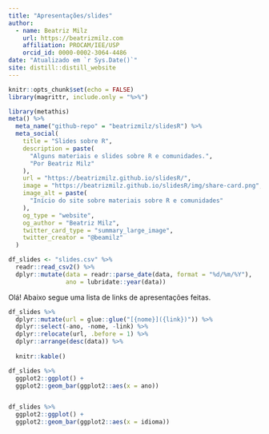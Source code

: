 ```yaml
---
title: "Apresentações/slides"
author:
  - name: Beatriz Milz
    url: https://beatrizmilz.com
    affiliation: PROCAM/IEE/USP
    orcid_id: 0000-0002-3064-4486
date: "Atualizado em `r Sys.Date()`"
site: distill::distill_website
---
```


```r
knitr::opts_chunk$set(echo = FALSE)
library(magrittr, include.only = "%>%")
```

```r
library(metathis)
meta() %>%
  meta_name("github-repo" = "beatrizmilz/slidesR") %>% 
  meta_social(
    title = "Slides sobre R",
    description = paste(
      "Alguns materiais e slides sobre R e comunidades.",
      "Por Beatriz Milz"
    ),
    url = "https://beatrizmilz.github.io/slidesR/",
    image = "https://beatrizmilz.github.io/slidesR/img/share-card.png",
    image_alt = paste(
      "Início do site sobre materiais sobre R e comunidades"
    ),
    og_type = "website",
    og_author = "Beatriz Milz",
    twitter_card_type = "summary_large_image",
    twitter_creator = "@beamilz"
  )
```


```r
df_slides <- "slides.csv" %>% 
  readr::read_csv2() %>% 
  dplyr::mutate(data = readr::parse_date(data, format = "%d/%m/%Y"),
                ano = lubridate::year(data))
```

Olá! Abaixo segue uma lista de links de apresentações feitas.

```r
df_slides %>% 
  dplyr::mutate(url = glue::glue("[{nome}]({link})")) %>% 
  dplyr::select(-ano, -nome, -link) %>% 
  dplyr::relocate(url, .before = 1) %>% 
  dplyr::arrange(desc(data)) %>% 
  
  knitr::kable()
```

<!-- 2020 - rladies Curitiba intro ao R, rladies GYN git e GitHub, -->
<!-- buscar no github do do meetup das rladies sp -->
<!-- https://github.com/beatrizmilz?after=Y3Vyc29yOnYyOpK5MjAxOS0wOS0xNFQxOToyNDo1Ny0wMzowMM4MbZqr&tab=repositories -->


```r
df_slides %>%
  ggplot2::ggplot() +
  ggplot2::geom_bar(ggplot2::aes(x = ano))


df_slides %>%
  ggplot2::ggplot() +
  ggplot2::geom_bar(ggplot2::aes(x = idioma))
```

